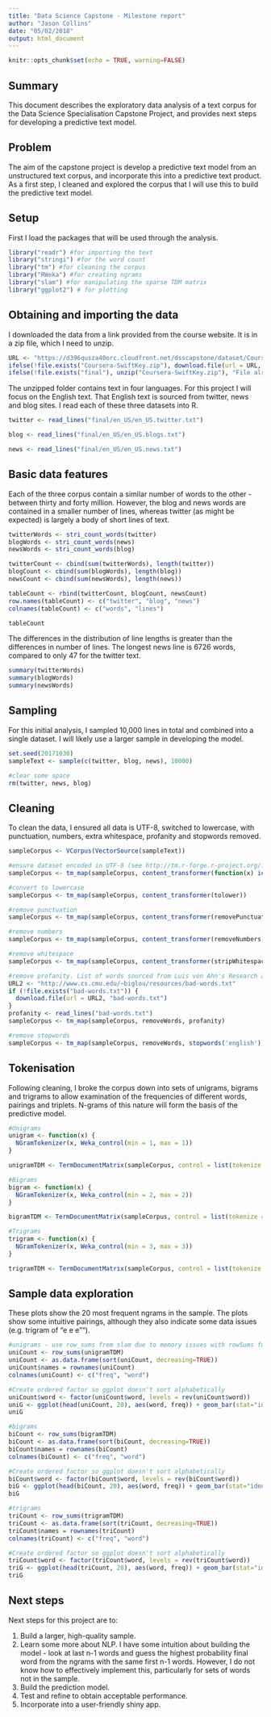 ```yaml
---
title: "Data Science Capstone - Milestone report"
author: "Jason Collins"
date: "05/02/2018"
output: html_document
---
```

  
  ```r
knitr::opts_chunk$set(echo = TRUE, warning=FALSE)
```

## Summary

This document describes the exploratory data analysis of a text corpus for the Data Science Specialisation Capstone Project, and provides next steps for developing a predictive text model.

## Problem

The  aim of the capstone project is develop a predictive text model from an unstructured text corpus, and incorporate this into a predictive text product. As a first step, I cleaned and explored the corpus that I will use this to build the predictive text model.

## Setup

First I load the packages that will be used through the analysis.

```r
library("readr") #for importing the text
library("stringi") #for the word count
library("tm") #for cleaning the corpus
library("RWeka") #for creating ngrams
library("slam") #for manipulating the sparse TDM matrix
library("ggplot2") # for plotting
```

## Obtaining and importing the data

I downloaded the data from a link provided from the course website. It is in a zip file, which I need to unzip.

```r
URL <- "https://d396qusza40orc.cloudfront.net/dsscapstone/dataset/Coursera-SwiftKey.zip"
ifelse(!file.exists("Coursera-SwiftKey.zip"), download.file(url = URL, "Coursera-SwiftKey.zip"), "File already in directory")
ifelse(!file.exists("final"), unzip("Coursera-SwiftKey.zip"), "File already unzipped")
```

The unzipped folder contains text in four languages. For this project I will focus on the English text. That English text is sourced from twitter, news and blog sites. I read each of these three datasets into R.

```r
twitter <- read_lines("final/en_US/en_US.twitter.txt")
```

```r
blog <- read_lines("final/en_US/en_US.blogs.txt")
```

```r
news <- read_lines("final/en_US/en_US.news.txt")
```

## Basic data features

Each of the three corpus contain a similar number of words to the other - between thirty and forty million. However, the blog and news words are contained in a smaller number of lines, whereas twitter (as might be expected) is largely a body of short lines of text.

```r
twitterWords <- stri_count_words(twitter)
blogWords <- stri_count_words(news)
newsWords <- stri_count_words(blog)

twitterCount <- cbind(sum(twitterWords), length(twitter))
blogCount <- cbind(sum(blogWords), length(blog))
newsCount <- cbind(sum(newsWords), length(news))

tableCount <- rbind(twitterCount, blogCount, newsCount)
row.names(tableCount) <- c("twitter", "blog", "news")
colnames(tableCount) <- c("words", "lines")

tableCount
```

The differences in the distribution of line lengths is greater than the differences in number of lines. The longest news line is 6726 words, compared to only 47 for the twitter text.

```r
summary(twitterWords)
summary(blogWords)
summary(newsWords)
```

## Sampling

For this initial analysis, I sampled 10,000 lines in total and combined into a single dataset. I will likely use a larger sample in developing the model.

```r
set.seed(20171030)
sampleText <- sample(c(twitter, blog, news), 10000)

#clear some space
rm(twitter, news, blog)
```

## Cleaning

To clean the data, I ensured all data is UTF-8, switched to lowercase, with punctuation, numbers, extra whitespace, profanity and stopwords removed.

```r
sampleCorpus <- VCorpus(VectorSource(sampleText))

#ensure dataset encoded in UTF-8 (see http://tm.r-forge.r-project.org/faq.html)
sampleCorpus <- tm_map(sampleCorpus, content_transformer(function(x) iconv(enc2utf8(x), sub = "byte")))

#convert to lowercase
sampleCorpus <- tm_map(sampleCorpus, content_transformer(tolower))

#remove punctuation
sampleCorpus <- tm_map(sampleCorpus, content_transformer(removePunctuation))

#remove numbers
sampleCorpus <- tm_map(sampleCorpus, content_transformer(removeNumbers))

#remove whitespace
sampleCorpus <- tm_map(sampleCorpus, content_transformer(stripWhitespace))

#remove profanity. List of words sourced from Luis von Ahn's Research at Carnegie Mellon
URL2 <- "http://www.cs.cmu.edu/~biglou/resources/bad-words.txt"
if (!file.exists("bad-words.txt")) {
  download.file(url = URL2, "bad-words.txt")
}
profanity <- read_lines("bad-words.txt")
sampleCorpus <- tm_map(sampleCorpus, removeWords, profanity) 

#remove stopwords
sampleCorpus <- tm_map(sampleCorpus, removeWords, stopwords('english'))
```


## Tokenisation

Following cleaning, I broke the corpus down into sets of unigrams, bigrams and trigrams to allow examination of the frequencies of different words, pairings and triplets. N-grams of this nature will form the basis of the predictive model.

```r
#Unigrams
unigram <- function(x) {
  NGramTokenizer(x, Weka_control(min = 1, max = 1))
}

unigramTDM <- TermDocumentMatrix(sampleCorpus, control = list(tokenize = unigram))
```

```r
#Bigrams
bigram <- function(x) {
  NGramTokenizer(x, Weka_control(min = 2, max = 2))
}

bigramTDM <- TermDocumentMatrix(sampleCorpus, control = list(tokenize = bigram))
```

```r
#Trigrams
trigram <- function(x) {
  NGramTokenizer(x, Weka_control(min = 3, max = 3))
}

trigramTDM <- TermDocumentMatrix(sampleCorpus, control = list(tokenize = trigram))
```

## Sample data exploration

These plots show the 20 most frequent ngrams in the sample. The plots show some intuitive pairings, although they also indicate some data issues (e.g. trigram of "e e e"").

```r
#unigrams - use row_sums from slam due to memory issues with rowSums function
uniCount <- row_sums(unigramTDM)
uniCount <- as.data.frame(sort(uniCount, decreasing=TRUE))
uniCount$names = rownames(uniCount)
colnames(uniCount) <- c("freq", "word")

#Create ordered factor so ggplot doesn't sort alphabetically
uniCount$word <- factor(uniCount$word, levels = rev(uniCount$word))
uniG <- ggplot(head(uniCount, 20), aes(word, freq)) + geom_bar(stat="identity") + coord_flip() + ggtitle("unigrams")
uniG
```

```r
#bigrams
biCount <- row_sums(bigramTDM)
biCount <- as.data.frame(sort(biCount, decreasing=TRUE))
biCount$names = rownames(biCount)
colnames(biCount) <- c("freq", "word")

#Create ordered factor so ggplot doesn't sort alphabetically
biCount$word <- factor(biCount$word, levels = rev(biCount$word))
biG <- ggplot(head(biCount, 20), aes(word, freq)) + geom_bar(stat="identity") + coord_flip() + ggtitle("bigrams")
biG
```

```r
#trigrams
triCount <- row_sums(trigramTDM)
triCount <- as.data.frame(sort(triCount, decreasing=TRUE))
triCount$names = rownames(triCount)
colnames(triCount) <- c("freq", "word")

#Create ordered factor so ggplot doesn't sort alphabetically
triCount$word <- factor(triCount$word, levels = rev(triCount$word))
triG <- ggplot(head(triCount, 20), aes(word, freq)) + geom_bar(stat="identity") + coord_flip() + ggtitle("trigrams")
triG
```

## Next steps

Next steps for this project are to:
  
1. Build a larger, high-quality sample.
2. Learn some more about NLP. I have some intuition about building the model - look at last n-1 words and guess the highest probability final word from the ngrams with the same first n-1 words. However, I do not know how to effectively implement this, particularly for sets of words not in the sample.
3. Build the prediction model.
4. Test and refine to obtain acceptable performance.
5. Incorporate into a user-friendly shiny app.